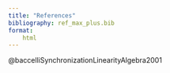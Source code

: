 ```yaml
---
title: "References"
bibliography: ref_max_plus.bib
format:
    html     
---
```


@baccelliSynchronizationLinearityAlgebra2001